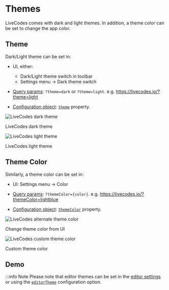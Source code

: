 # Themes


LiveCodes comes with dark and light themes. In addition, a theme color can be set to change the app color.

## Theme

Dark/Light theme can be set in:

- UI, either:

  - Dark/Light theme switch in toolbar
  - Settings menu → Dark theme switch

- [Query params](../configuration/query-params.mdx): `?theme=dark` or `?theme=light`.
  e.g. https://livecodes.io/?theme=light

- [Configuration object](../configuration/configuration-object.mdx): [`theme`](../configuration/configuration-object.mdx#theme) property.

![LiveCodes dark theme](../../static/img/screenshots/themes-1.jpg)

<div className="caption">LiveCodes dark theme</div>

![LiveCodes light theme](../../static/img/screenshots/themes-2.jpg)

<div className="caption">LiveCodes light theme</div>

## Theme Color

Similarly, a theme color can be set in:

- UI: Settings menu → Color

- [Query params](../configuration/query-params.mdx): `?themeColor={color}`.
  e.g. https://livecodes.io/?themeColor=lightblue

- [Configuration object](../configuration/configuration-object.mdx): [`themeColor`](../configuration/configuration-object.mdx#themecolor) property.

![LiveCodes alternate theme color](../../static/img/screenshots/themes-3.jpg)

<div className="caption">Change theme color from UI</div>

![LiveCodes custom theme color](../../static/img/screenshots/themes-4.jpg)

<div className="caption">Custom theme color</div>

## Demo

<ThemeDemo></ThemeDemo>

:::info Note
Please note that editor themes can be set in the [editor settings](./editor-settings.mdx) or using the [`editorTheme`](../configuration/configuration-object.mdx#editortheme) configuration option.
